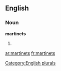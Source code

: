 
==English==

===Noun===
'''martinets'''

# {{plural of|[[martinet]]}}

[[Category:English plurals]]

[[ar:martinets]]
[[fr:martinets]]